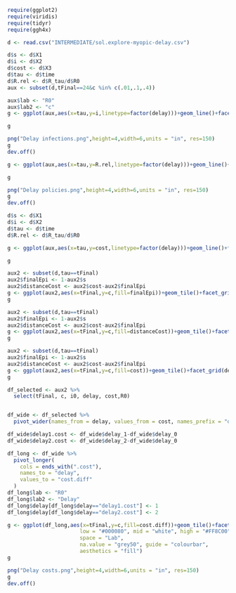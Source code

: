 ```r
require(ggplot2)
require(viridis)
require(tidyr)
require(ggh4x)
```


```r
d <- read.csv("INTERMEDIATE/sol.explore-myopic-delay.csv")


```


```r
d$s <- d$X1
d$i <- d$X2
d$cost <- d$X3
d$tau <- d$time
d$R.rel <- d$R_tau/d$R0
aux <- subset(d,tFinal==24&c %in% c(.01,.1,.4))

aux$lab <- "R0"
aux$lab2 <- "c"
g <- ggplot(aux,aes(x=tau,y=i,linetype=factor(delay)))+geom_line()+facet_nested(lab2+c~lab+R0)+theme_bw()+scale_linetype(name="Delay")

g
```
```r
png("Delay infections.png",height=4,width=6,units = "in", res=150)
g
dev.off()
```

```r


g <- ggplot(aux,aes(x=tau,y=R.rel,linetype=factor(delay)))+geom_line()+facet_nested(lab2+c~lab+R0)+theme_bw()+scale_linetype(name="Delay")+ylab("RD/R0")

g
```

```r
png("Delay policies.png",height=4,width=6,units = "in", res=150)
g
dev.off()
```

```r
d$s <- d$X1
d$i <- d$X2
d$tau <- d$time
d$R.rel <- d$R_tau/d$R0

g <- ggplot(aux,aes(x=tau,y=cost,linetype=factor(delay)))+geom_line()+facet_nested(lab2+c~lab+R0)+theme_bw()

g
```




```r
aux2 <- subset(d,tau==tFinal)
aux2$finalEpi <- 1-aux2$s
aux2$distanceCost <- aux2$cost-aux2$finalEpi
g <- ggplot(aux2,aes(x=tFinal,y=c,fill=finalEpi))+geom_tile()+facet_grid(delay~R0)+scale_fill_viridis()+theme_bw()
g
```

```r
aux2 <- subset(d,tau==tFinal)
aux2$finalEpi <- 1-aux2$s
aux2$distanceCost <- aux2$cost-aux2$finalEpi
g <- ggplot(aux2,aes(x=tFinal,y=c,fill=distanceCost))+geom_tile()+facet_grid(delay~R0)+scale_fill_viridis()+theme_bw()
g
```

```r
aux2 <- subset(d,tau==tFinal)
aux2$finalEpi <- 1-aux2$s
aux2$distanceCost <- aux2$cost-aux2$finalEpi
g <- ggplot(aux2,aes(x=tFinal,y=c,fill=cost))+geom_tile()+facet_grid(delay~R0)+scale_fill_viridis()+theme_bw()
g
```
```r
df_selected <- aux2 %>%
  select(tFinal, c, i0, delay, cost,R0)


df_wide <- df_selected %>%
  pivot_wider(names_from = delay, values_from = cost, names_prefix = "delay_")

df_wide$delay1.cost <- df_wide$delay_1-df_wide$delay_0
df_wide$delay2.cost <- df_wide$delay_2-df_wide$delay_0

df_long <- df_wide %>%
  pivot_longer(
    cols = ends_with(".cost"),
    names_to = "delay",
    values_to = "cost.diff"
  )
df_long$lab <- "R0"
df_long$lab2 <- "Delay"
df_long$delay[df_long$delay=="delay1.cost"] <- 1
df_long$delay[df_long$delay=="delay2.cost"] <- 2

g <- ggplot(df_long,aes(x=tFinal,y=c,fill=cost.diff))+geom_tile()+facet_nested(lab2+delay~lab+R0)+theme_bw()+scale_fill_gradient2(midpoint = 0,
                       low = "#000080", mid = "white", high = "#FF8C00", 
                       space = "Lab", 
                       na.value = "grey50", guide = "colourbar",
                       aesthetics = "fill")
g
```

```r
png("Delay costs.png",height=4,width=6,units = "in", res=150)
g
dev.off()
```

